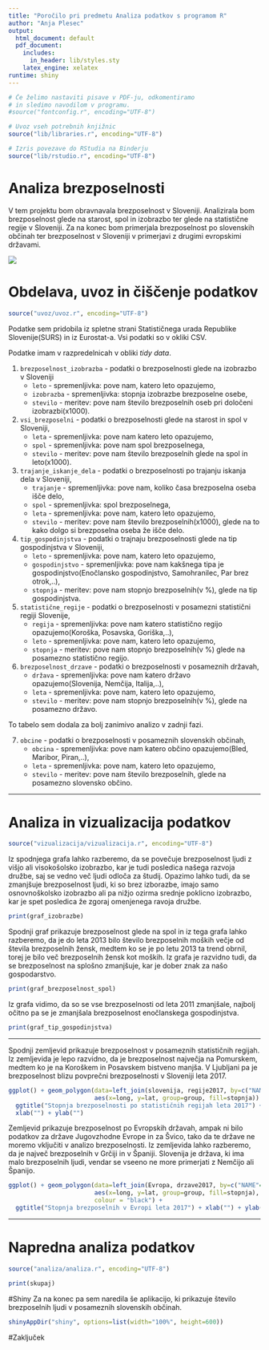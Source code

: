 ```yaml
---
title: "Poročilo pri predmetu Analiza podatkov s programom R"
author: "Anja Plesec"
output:
  html_document: default
  pdf_document:
    includes:
      in_header: lib/styles.sty
    latex_engine: xelatex
runtime: shiny
---
```


```r
# Če želimo nastaviti pisave v PDF-ju, odkomentiramo
# in sledimo navodilom v programu.
#source("fontconfig.r", encoding="UTF-8")

# Uvoz vseh potrebnih knjižnic
source("lib/libraries.r", encoding="UTF-8")
```

```r
# Izris povezave do RStudia na Binderju
source("lib/rstudio.r", encoding="UTF-8")
```

# Analiza brezposelnosti

V tem projektu bom obravnavala brezposelnost v Sloveniji. Analizirala bom brezposelnost glede na starost, spol in izobrazbo ter glede na statistične regije v Sloveniji. Za na konec bom primerjala brezposelnost po slovenskih občinah ter brezposelnost v Sloveniji v primerjavi z drugimi evropskimi državami.

![](slike/brezposelnost.jpg)

# Obdelava, uvoz in čiščenje podatkov

```r
source("uvoz/uvoz.r", encoding="UTF-8")
```

Podatke sem pridobila iz spletne strani Statističnega urada Republike Slovenije(SURS) in iz Eurostat-a. Vsi podatki so v okliki CSV. 

Podatke imam v razpredelnicah v obliki *tidy data*.


1. `brezposelnost_izobrazba` - podatki o brezposelnosti glede na izobrazbo v Sloveniji
   - `leto` - spremenljivka: pove nam, katero leto opazujemo,
   - `izobrazba` - spremenljivka: stopnja izobrazbe brezposelne osebe,
   - `stevilo` - meritev: pove nam število brezposelnih oseb pri določeni izobrazbi(x1000).
  
2. `vsi_brezposelni` - podatki o brezposelnosti glede na starost in spol v Sloveniji,
   - `leta` - spremenljivka: pove nam katero leto opazujemo,
   - `spol` - spremenljivka: pove nam spol brezposelnega,
   - `stevilo` - meritev: pove nam število brezposelnih glede na spol in leto(x1000).

3. `trajanje_iskanje_dela` - podatki o brezposelnosti po trajanju iskanja dela v Sloveniji,
   - `trajanje` - spremenljivka: pove nam, koliko časa brezposelna oseba išče delo,
   - `spol` - spremenljivka: spol brezposelnega,
   - `leta` - spremenljivka: pove nam, katero leto opazujemo,
   - `stevilo` - meritev: pove nam število brezposelnih(x1000), glede na to kako dolgo si brezposelna oseba že išče delo.

4. `tip_gospodinjstva` - podatki o trajnaju brezposelnosti glede na tip gospodinjstva v Sloveniji,
   - `leto` - spremenljivka: pove nam, katero leto opazujemo,
   - `gospodinjstvo` - spremenljivka: pove nam kakšnega tipa je gospodinjstvo(Enočlansko gospodinjstvo, Samohranilec, Par brez otrok,..),
   - `stopnja` - meritev: pove nam stopnjo brezposelnih(v %), glede na tip gospodinjstva.


5. `statistične_regije` - podatki o brezposelnosti v posamezni statistični regiji Slovenije,
   - `regija` - spremenljivka: pove nam katero statistično regijo opazujemo(Koroška, Posavska, Goriška,..),
   - `leto` - spremenljivka: pove nam, katero leto opazujemo,
   - `stopnja` - meritev: pove nam stopnjo brezposelnih(v %) glede na posamezno statistično regijo.
   

6. `brezposelnost_drzave` - podatki o brezposelnosti v posameznih državah,
   - `država` - spremenljivka: pove nam katero državo opazujemo(Slovenija, Nemčija, Italija,..),
   - `leta` - spremenljivka: pove nam, katero leto opazujemo,
   - `stevilo` - meritev: pove nam stopnjo brezposelnih(v %), glede na posamezno državo.

To tabelo sem dodala za bolj zanimivo analizo v zadnji fazi.
 
7. `obcine` - podatki o brezposelnosti v posameznih slovenskih občinah,
   - `obcina` - spremenljivka: pove nam katero občino opazujemo(Bled, Maribor, Piran,..),
   - `leta` - spremenljivka: pove nam, katero leto opazujemo,
   - `stevilo` - meritev: pove nam število brezposelnih, glede na posamezno slovensko občino.

***

# Analiza in vizualizacija podatkov

```r
source("vizualizacija/vizualizacija.r", encoding="UTF-8")
```

Iz spodnjega grafa lahko razberemo, da se povečuje brezposelnost ljudi z višjo ali visokošolsko izobrazbo, kar je tudi posledica našega razvoja družbe, saj se vedno več ljudi odloča za študij. Opazimo lahko tudi, da se zmanjšuje brezposelnost ljudi, ki so brez izborazbe, imajo samo osnovnoškolsko izobrazbo ali pa nižjo ozirma srednje poklicno izobrazbo, kar je spet posledica že zgoraj omenjenega ravoja družbe.
```r
print(graf_izobrazbe)
```

Spodnji graf prikazuje brezposelnost glede na spol in iz tega grafa lahko razberemo, da je do leta 2013 bilo število brezposelnih moških večje od števila brezposelnih žensk, medtem ko se je po letu 2013 ta trend obrnil, torej je bilo več brezposelnih žensk kot moških.
Iz grafa je razvidno tudi, da se brezposelnost na splošno zmanjšuje, kar je dober znak za našo gospodarstvo.
```r
print(graf_brezposelnost_spol)
```

Iz grafa vidimo, da so se vse brezposelnosti od leta 2011 zmanjšale, najbolj očitno pa se je zmanjšala brezposelnost enočlanskega gospodinjstva.

```r
print(graf_tip_gospodinjstva)
```

***

Spodnji zemljevid prikazuje brezposelnost v posameznih statističnih regijah. Iz zemljevida je lepo razvidno, da je brezposelnost največja na Pomurskem, medtem ko je na Koroškem in Posavskem bistveno manjša. V Ljubljani pa je brezposelnost blizu povprečni brezposelnosti v Sloveniji leta 2017.
```r

ggplot() + geom_polygon(data=left_join(slovenija, regije2017, by=c("NAME_1"="regija")),
                        aes(x=long, y=lat, group=group, fill=stopnja)) +
  ggtitle("Stopnja brezposelnosti po statističnih regijah leta 2017") + 
  xlab("") + ylab("") 


```

Zemljevid prikazuje brezposelnost po Evropskih državah, ampak ni bilo podatkov za države Jugovzhodne Evrope in za Švico, tako da te države ne moremo vključiti v analizo brezposelnosti.
Iz zemljevida lahko razberemo, da je največ brezposelnih v Grčiji in v Španiji. Slovenija je država, ki ima malo brezposelnih ljudi, vendar se vseeno ne more primerjati z Nemčijo ali Španijo.
```r
ggplot() + geom_polygon(data=left_join(Evropa, drzave2017, by=c("NAME"="drzava")),
                        aes(x=long, y=lat, group=group, fill=stopnja),
                        colour = "black") +
  ggtitle("Stopnja brezposelnih v Evropi leta 2017") + xlab("") + ylab("")
```

***

# Napredna analiza podatkov

```r
source("analiza/analiza.r", encoding="UTF-8")
```

```r
print(skupaj)
```

#Shiny
Za na konec pa sem naredila še aplikacijo, ki prikazuje število brezposelnih ljudi v posameznih slovenskih občinah. 

```r
shinyAppDir("shiny", options=list(width="100%", height=600))
```

#Zaključek

